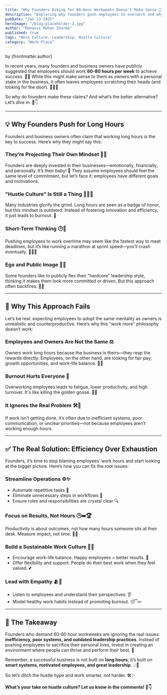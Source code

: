 ```yaml
---
title: "Why Founders Asking for 80-Hour Workweeks Doesn’t Make Sense 🚫"
description: "Exploring why founders push employees to overwork and why efficiency is a better solution than exhaustion."
pubDate: "Jan 13 2025"
heroImage: "/blog-placeholder-3.jpg"
author: "Manasvi Mohan Sharma"
published: true
tags: "Work Culture, Leadership, Hustle Culture"
category: "Work Place"
---
```


by {frontmatter.author}

In recent years, many founders and business owners have publicly suggested that employees should work **60-80 hours per week** to achieve success. 💼🚀 While this might make sense to them as owners with a personal stake in the business, it often leaves employees scratching their heads (and looking for the door). 🏃‍♂️💨

So why do founders make these claims? And what’s the better alternative? Let’s dive in. 🌊👇

---

## 💡 Why Founders Push for Long Hours

Founders and business owners often claim that working long hours is the key to success. Here’s why they might say this:

### They’re Projecting Their Own Mindset 🧠🔄

Founders are deeply invested in their businesses—emotionally, financially, and personally. It’s their baby! 👶 They assume employees should feel the same level of commitment, but let’s face it: employees have different goals and motivations.

### "Hustle Culture" Is Still a Thing 💪🏽🔥

Many industries glorify the grind. Long hours are seen as a badge of honor, but this mindset is outdated. Instead of fostering innovation and efficiency, it just leads to burnout. 🥱

### Short-Term Thinking 🕒💭

Pushing employees to work overtime may seem like the fastest way to meet deadlines, but it’s like running a marathon at sprint speed—you’ll crash eventually. 🏃‍♂️💥

### Ego and Public Image 👑📣

Some founders like to publicly flex their "hardcore" leadership style, thinking it makes them look more committed or driven. But this approach often backfires. 🤦‍♂️

---

## 🚨 Why This Approach Fails

Let’s be real: expecting employees to adopt the same mentality as owners is unrealistic and counterproductive. Here’s why this "work more" philosophy doesn’t work:

### Employees and Owners Are Not the Same ⚖️

Owners work long hours because the business is theirs—they reap the rewards directly. Employees, on the other hand, are looking for fair pay, growth opportunities, and work-life balance. 🏡✨

### Burnout Hurts Everyone 🧨

Overworking employees leads to fatigue, lower productivity, and high turnover. It's like killing the golden goose. 🦢💀

### It Ignores the Real Problem 🛠️🚧

If work isn’t getting done, it’s often due to inefficient systems, poor communication, or unclear priorities—not because employees aren’t working enough hours.

---

## ✅ The Real Solution: Efficiency Over Exhaustion

Founders, it’s time to stop blaming employees’ work hours and start looking at the bigger picture. Here’s how you can fix the root issues:

### Streamline Operations ⚙️✨

- Automate repetitive tasks 🤖
- Eliminate unnecessary steps in workflows 🔄
- Ensure roles and responsibilities are crystal clear 🔍

### Focus on Results, Not Hours 🕒➡️🏆

Productivity is about outcomes, not how many hours someone sits at their desk. Measure impact, not time. 🧮✅

### Build a Sustainable Work Culture 🌱🌈

- Encourage work-life balance. Happy employees = better results. 🎉
- Offer flexibility and support. People do their best work when they feel valued. 💕

### Lead with Empathy 🫂💬

- Listen to employees and understand their perspectives. 👂
- Model healthy work habits instead of promoting burnout. 😴💤

---

## 🚀 The Takeaway

Founders who demand 60-80 hour workweeks are ignoring the real issues: **inefficiency, poor systems, and outdated leadership practices**. Instead of pushing employees to sacrifice their personal lives, invest in creating an environment where people can thrive and perform their best. 🌟

Remember, a successful business is not built on **long hours**; it’s built on **smart systems, motivated employees, and great leadership**. 💡👊

So let’s ditch the hustle hype and work smarter, not harder. 🛠️✨

**What’s your take on hustle culture? Let us know in the comments! 💬👇**
